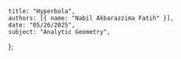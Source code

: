     title: "Hyperbola",
    authors: [{ name: "Nabil Akbarazzima Fatih" }],
    date: "05/26/2025",
    subject: "Analytic Geometry",
};